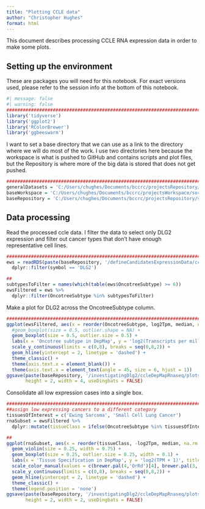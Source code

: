 ```yaml
---
title: "Plotting CCLE data"
author: "Christopher Hughes"
format: html
---
```


This document describes processing CCLE RNA expression data in order to make some plots.

## Setting up the environment

These are packages you will need for this notebook. For exact versions used, please refer to the session info at the bottom of this notebook.

```r
#| message: false
#| warning: false
##########################################################################################
library('tidyverse')
library('ggplot2')
library('RColorBrewer')
library('ggbeeswarm')
```

I want to set a base directory that we can use as a link to the directory where we will do most of the work. I use two directories here because the workspace is what is pushed to GitHub and contains scripts and plot files, but the Repository is where more of the big data is stored that does not get pushed.

```r
##########################################################################################
generalDatasets = 'C:/Users/chughes/Documents/bccrc/projectsRepository/generalDatasets'
baseWorkspace = 'C:/Users/chughes/Documents/bccrc/projectsWorkspace/sorensenLab/relatedToEwsCrisprManuscript'
baseRepository = 'C:/Users/chughes/Documents/bccrc/projectsRepository/sorensenLab/relatedToEwsCrisprManuscript'
```

## Data processing

Read the processed ccle data. I filter the data to select only DLG2 expression and filter out cancer types that don't have enough representative cell lines.

```r
##########################################################################################
ews = readRDS(paste(baseRepository, '/defineCandidatesExpressionData/ccleDepMapRnaseq/datasetOutputs/dataset_ccle22Q4Parsed.rds', sep = '')) %>%
  dplyr::filter(symbol == 'DLG2')

##
subtypesToFilter = names(which(table(ews$OncotreeSubtype) >= 6))
ewsFiltered = ews %>%
  dplyr::filter(OncotreeSubtype %in% subtypesToFilter)
```

Make a plot for DLG2 across the OncotreeSubtype column. 

```r
##########################################################################################
ggplot(ewsFiltered, aes(x = reorder(OncotreeSubtype, log2Tpm, median, na.rm = TRUE), log2Tpm)) +
  #geom_boxplot(size = 0.5, outlier.shape = NA) +
  geom_boxplot(size = 0.5, outlier.size = 0.5) +
  labs(x = 'Oncotree subtype in DepMap', y = 'log2(Transcripts per million)', title = 'DLG2 RNA expression in DepMap') +
  scale_y_continuous(limits = c(0,8), breaks = seq(0,8,2)) +
  geom_hline(yintercept = 2, linetype = 'dashed') +
  theme_classic() +
  theme(axis.text.x = element_blank()) +
  theme(axis.text.x = element_text(angle = 45, size = 6, hjust = 1))
ggsave(paste(baseRepository, '/investigatingDlg2/ccleDepMapRnaseq/plots/boxplot_dlg2ExpressionOncotreeSubtype.pdf', sep = ''),
       height = 2, width = 4, useDingbats = FALSE)
```

Consolidate all low expression cases into a single box.

```r
##########################################################################################
##assign low expressing cancers to a different category
tissuesOfInterest = c('Ewing Sarcoma', 'Small Cell Lung Cancer')
rnaSubset = ewsFiltered %>%
  dplyr::mutate(tissueClass = ifelse(OncotreeSubtype %in% tissuesOfInterest, OncotreeSubtype, 'Other'))

##
ggplot(rnaSubset, aes(x = reorder(tissueClass, -log2Tpm, median, na.rm = TRUE), log2Tpm, color = tissueClass)) +
  geom_violin(size = 0.25, width = 0.75) +
  geom_boxplot(size = 0.25, outlier.size = 0.25, width = 0.1) +
  labs(x = 'Tissue Specification in DepMap', y = 'log2(TPM + 1)', title = 'DLG2 in DepMap') +
  scale_color_manual(values = c(brewer.pal(4,'OrRd')[4], brewer.pal(3,'Greys')[3], brewer.pal(4,'OrRd')[4])) +
  scale_y_continuous(limits = c(0,8), breaks = seq(0,8,2)) +
  geom_hline(yintercept = 2, linetype = 'dashed') +
  theme_classic() +
  theme(legend.position = 'none')
ggsave(paste(baseRepository, '/investigatingDlg2/ccleDepMapRnaseq/plots/boxplot_dlg2ExpressionOncotreeSubtypeCombined.pdf', sep = ''),
       height = 2, width = 2, useDingbats = FALSE)
```




